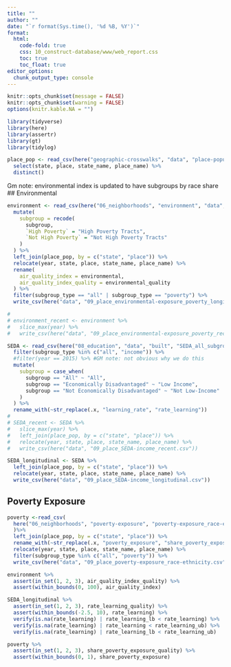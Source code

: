 ```yaml
---
title: ""
author: ""
date: "`r format(Sys.time(), '%d %B, %Y')`"
format:
  html:
    code-fold: true
    css: 10_construct-database/www/web_report.css
    toc: true
    toc_float: true
editor_options: 
  chunk_output_type: console
---
```


<style>
@import url('https://fonts.googleapis.com/css?family=Lato&display=swap');
</style>

<link rel="stylesheet" href="//fonts.googleapis.com/css?family=Lato" />

```r
knitr::opts_chunk$set(message = FALSE)
knitr::opts_chunk$set(warning = FALSE)
options(knitr.kable.NA = "")

```

```r
library(tidyverse)
library(here)
library(assertr)
library(gt)
library(tidylog)

```

```r
place_pop <- read_csv(here("geographic-crosswalks", "data", "place-populations.csv")) %>%
  select(state, place, state_name, place_name) %>%
  distinct()

```

Gm note: environmental index is updated to have subgroups by race share
## Environmental

```r
environment <- read_csv(here("06_neighborhoods", "environment", "data", "output", "environment_place_sub_all.csv"), guess_max = 5000) %>%
  mutate(
    subgroup = recode(
      subgroup,
      `High Poverty` = "High Poverty Tracts",
      `Not High Poverty` = "Not High Poverty Tracts"
    )
  ) %>% 
  left_join(place_pop, by = c("state", "place")) %>%
  relocate(year, state, place, state_name, place_name) %>%
  rename(
    air_quality_index = environmental,
    air_quality_index_quality = environmental_quality
  ) %>%
  filter(subgroup_type == "all" | subgroup_type == "poverty") %>%
  write_csv(here("data", "09_place_environmental-exposure_poverty_longitudinal.csv"))

# 
# environment_recent <- environment %>%
#   slice_max(year) %>%
#   write_csv(here("data", "09_place_environmental-exposure_poverty_recent.csv"))

```

```r
SEDA <- read_csv(here("08_education", "data", "built", "SEDA_all_subgroups_city.csv")) %>%
  filter(subgroup_type %in% c("all", "income")) %>%
  #filter(year == 2015) %>% #GM note: not obvious why we do this 
  mutate(
    subgroup = case_when(
      subgroup == "All" ~ "All",
      subgroup == "Economically Disadvantaged" ~ "Low Income",
      subgroup == "Not Economically Disadvantaged" ~ "Not Low-Income"
    )
  ) %>%
  rename_with(~str_replace(.x, "learning_rate", "rate_learning"))
# 
# SEDA_recent <- SEDA %>%
#   slice_max(year) %>%
#   left_join(place_pop, by = c("state", "place")) %>%
#   relocate(year, state, place, state_name, place_name) %>%
#   write_csv(here("data", "09_place_SEDA-income_recent.csv"))

SEDA_longitudinal <- SEDA %>%
  left_join(place_pop, by = c("state", "place")) %>%
  relocate(year, state, place, state_name, place_name) %>%
  write_csv(here("data", "09_place_SEDA-income_longitudinal.csv"))

```

## Poverty Exposure

```r
poverty <-read_csv(
  here("06_neighborhoods", "poverty-exposure", "poverty-exposure_race-ethnicity_city_2021.csv")
  )%>%
  left_join(place_pop, by = c("state", "place")) %>%
  rename_with(~str_replace(.x, "poverty_exposure", "share_poverty_exposure")) %>%
  relocate(year, state, place, state_name, place_name) %>%
  filter(subgroup_type %in% c("all", "poverty")) %>%
  write_csv(here("data", "09_place_poverty-exposure_race-ethnicity.csv"))

```

```r
environment %>%
  assert(in_set(1, 2, 3), air_quality_index_quality) %>%
  assert(within_bounds(0, 100), air_quality_index)

SEDA_longitudinal %>%
  assert(in_set(1, 2, 3), rate_learning_quality) %>%
  assert(within_bounds(-2.5, 10), rate_learning) %>%
  verify(is.na(rate_learning) | rate_learning_lb < rate_learning) %>%
  verify(is.na(rate_learning) | rate_learning < rate_learning_ub) %>%
  verify(is.na(rate_learning) | rate_learning_lb < rate_learning_ub)

poverty %>%
  assert(in_set(1, 2, 3), share_poverty_exposure_quality) %>%
  assert(within_bounds(0, 1), share_poverty_exposure)
  
```
